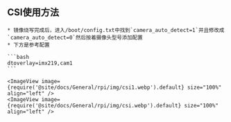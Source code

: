 


## CSI使用方法

    * 镜像烧写完成后，进入/boot/config.txt中找到`camera_auto_detect=1`并且修改成`camera_auto_detect=0`然后按着摄像头型号添加配置
    * 下方是参考配置

    ```bash
    dtoverlay=imx219,cam1
    ```

    <ImageView image={require('@site/docs/General/rpi/img/csi1.webp').default} size="100%" align="left" />
    <ImageView image={require('@site/docs/General/rpi/img/csi.webp').default} size="100%" align="left" />
